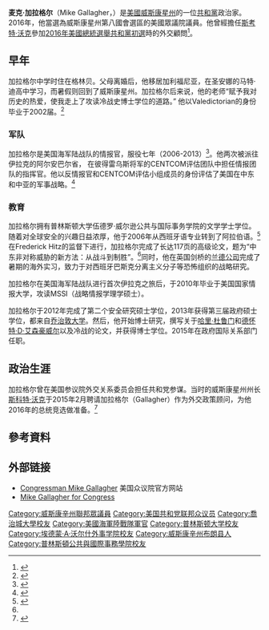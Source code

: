 {{expand|time=2016-11-30T02:59:27+00:00}}
{{Infobox officeholder
|name        = 麦克·加拉格尔<br><small>{{lang|en|Mike Gallagher}}</small>
|image       = Mike Gallagher, official portait, 115th Congress (2).jpg
|state       = [[Wisconsin|Wisconsin]]
|district    = {{ushr|WI|8|8th}}
|term_start  = January 3, 2017
|term_end    = 
|predecessor = [[Reid_Ribble|Reid Ribble]]
|successor   = 
|birth_date  = {{birth date and age|1984|3|3}}
|birth_place = 美国[[威斯康星州|威斯康星州]]
|death_date  = 
|death_place = 
|spouse      = {{marriage|[[Anne_Horak_Gallagher|Anne Horak Gallagher]]|2019}}
|party       = {{GOP}}
|education   = [[普林斯顿大学|普林斯顿大学]] ([[Bachelor_of_Arts|BA]])<br>[[国家情报大学|国家情报大学]] ([[Master_of_Science|MS]])<br>[[乔治敦大学|乔治敦大学]] ([[Master_of_Science|MS]], [[Master_of_Arts|MA]], [[Doctor_of_Philosophy|PhD]])
|website     = {{url|gallagher.house.gov|House website}}
|allegiance  = {{flag|United States}}
|branch      = {{flag|United States Marine Corps}}
|rank        = [[Captain_(United_States_O-3)|Captain]]
|unit        = [[美国海军陆战队|美国海军陆战队]]
}}
'''麦克·加拉格尔'''（Mike Gallagher，{{bd|1984年|3月3日}}）是[[美國|美國]][[威斯康星州|威斯康星州]]的一位[[共和黨_(美國)|共和黨]]政治家。2016年，他當選為威斯康星州第八國會選區的美國眾議院議員。他曾經擔任[[斯考特·沃克|斯考特·沃克]]參加[[2016年美國總統選舉共和黨初選|2016年美國總統選舉共和黨初選]]時的外交顧問<ref>{{cite web|url=http://www.politico.com/story/2015/02/walker-hires-domestic-foreign-policy-advisers-115299|title=Walker hires domestic, foreign policy advisers|publisher=|accessdate=November 11, 2016|archive-date=2019-02-23|archive-url=https://web.archive.org/web/20190223024656/https://www.politico.com/story/2015/02/walker-hires-domestic-foreign-policy-advisers-115299|dead-url=no}}</ref>。

== 早年 ==
加拉格尔中学时住在格林贝。父母离婚后，他移居加利福尼亚，在圣安娜的马特·迪高中学习，而暑假则回到了威斯康星州。加拉格尔后来说，他的老师“赋予我对历史的热爱，使我走上了攻读冷战史博士学位的道路。” 他以Valedictorian的身份毕业于2002届。<ref>{{Cite web|title=Gallagher went from Green Bay to Iraq, Capitol Hill|url=https://www.jsonline.com/story/news/politics/elections/2016/10/10/gallagher-went-green-bay-iraq-capitol-hill/91664942/|accessdate=2020-07-04|last=Stein|first=Jason|work=Milwaukee Journal Sentinel|language=en-US|archive-date=2020-04-17|archive-url=https://web.archive.org/web/20200417112246/https://www.jsonline.com/story/news/politics/elections/2016/10/10/gallagher-went-green-bay-iraq-capitol-hill/91664942/|dead-url=no}}</ref>

=== 军队 ===
加拉格尔是美国海军陆战队的情报官，服役七年（2006-2013）<ref>{{Cite web|title=Mike Gallagher takes aim at career politicians|url=https://www.greenbaypressgazette.com/story/news/politics/elections/2016/09/16/mike-gallagher-takes-aim-career-politicians/89787538/|accessdate=2020-07-07|last=Rodewald|first=Adam|work=Press Gazette Media|language=en}}</ref>。他两次被派往伊拉克的阿尔安巴尔省， 在彼得雷乌斯将军的CENTCOM评估团队中担任情报团队的指挥官。他以反情报官和CENTCOM评估小组成员的身份评估了美国在中东和中亚的军事战略。<ref>{{Cite web|title=Congressman On Iraq's Decision To Expel U.S. Troops|url=https://www.npr.org/2020/01/05/793827557/congressman-on-iraq-s-decision-to-expel-u-s-troops|accessdate=2020-07-07|work=NPR.org|language=en|archive-date=2020-04-07|archive-url=https://web.archive.org/web/20200407030837/https://www.npr.org/2020/01/05/793827557/congressman-on-iraq-s-decision-to-expel-u-s-troops|dead-url=no}}</ref>

=== 教育 ===
加拉格尔拥有普林斯顿大学伍德罗·威尔逊公共与国际事务学院的文学学士学位。随着对全球安全的兴趣日益浓厚，他于2006年从西班牙语专业转到了阿拉伯语。<ref name=":0">{{Cite web|title=Biographical Directory of the U.S. Congress - Retro Member details|url=https://bioguideretro.congress.gov/Home/MemberDetails?memIndex=G000579|accessdate=2020-07-07|work=bioguideretro.congress.gov}}</ref>在Frederick Hitz的监督下进行，加拉格尔完成了长达117页的高级论文，题为“中东非对称威胁的新方法：从战斗到制胜”。<ref name=":0" />同时，他在英国剑桥的[[兰德公司|兰德公司]]完成了暑期的海外实习，致力于对西班牙巴斯克分离主义分子等恐怖组织的战略研究。

加拉格尔在美国海军陆战队进行首次伊拉克之旅后，于2010年毕业于美国国家情报大学，攻读MSSI（战略情报学理学硕士）。

加拉格尔于2012年完成了第二个安全研究硕士学位，2013年获得第三届政府硕士学位，都来自[[乔治敦大学|乔治敦大学]]。然后，他开始博士研究，撰写关于[[哈里·杜鲁门|哈里·杜鲁门]]和[[德怀特·D·艾森豪威尔|德怀特·D·艾森豪威尔]]以及冷战的论文，并获得博士学位。2015年在政府国际关系部门任职。

== 政治生涯 ==
加拉格尔曾在美国参议院外交关系委员会担任共和党参谋。当时的威斯康星州州长[[斯科特·沃克|斯科特·沃克]]于2015年2月聘请加拉格尔（Gallagher）作为外交政策顾问，为他2016年的总统竞选做准备。<ref>{{Cite web|title=Walker hires domestic, foreign policy advisers|url=https://www.politico.com/story/2015/02/walker-hires-domestic-foreign-policy-advisers-115299.html|accessdate=2020-07-07|last=Samuelsohn|first=Darren|work=POLITICO|language=en}}</ref>

==參考資料==
{{reflist}}

==外部链接==
*[https://gallagher.house.gov/ Congressman Mike Gallagher]{{Wayback|url=https://gallagher.house.gov/ |date=20170703055719 }} 美国众议院官方网站
*[http://www.mikeforwisconsin.com/ Mike Gallagher for Congress]

{{DEFAULTSORT:Gallagher, Mike}}
[[Category:威斯康辛州聯邦眾議員|Category:威斯康辛州聯邦眾議員]]
[[Category:美国共和党联邦众议员|Category:美国共和党联邦众议员]]
[[Category:喬治城大學校友|Category:喬治城大學校友]]
[[Category:美國海軍陸戰隊軍官|Category:美國海軍陸戰隊軍官]]
[[Category:普林斯顿大学校友|Category:普林斯顿大学校友]]
[[Category:埃德蒙·A·沃尔什外事学院校友|Category:埃德蒙·A·沃尔什外事学院校友]]
[[Category:威斯康辛州布朗县人|Category:威斯康辛州布朗县人]]
[[Category:普林斯頓公共與國際事務學院校友|Category:普林斯頓公共與國際事務學院校友]]
